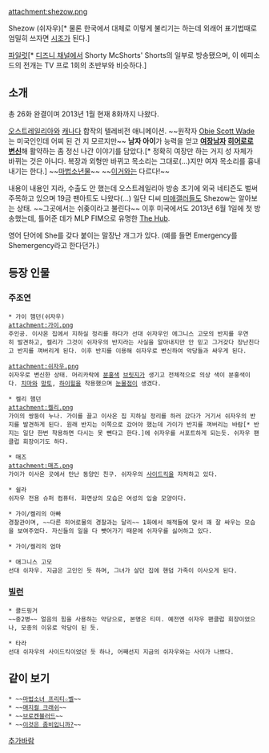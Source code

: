 attachment:shezow.png

Shezow (쉬자우)[* 물론 한국에서 대체로 이렇게 불리기는 하는데 외래어 표기법때로 엄밀히 쓰자면 [[시조]]가 된다.]

[http://gall.dcinside.com/list.php?id=america_ani&no=207534 파일럿][* [[디즈니 채널]]에서 Shorty McShorts' Shorts의 일부로 방송됐으며, 이 에피소드의 전개는 TV 프로 1회의 초반부와 비슷하다.]

== 소개 ==
총 26화 완결이며 2013년 1월 현재 8화까지 나왔다.

[[오스트레일리아]]와 [[캐나다]] 합작의 텔레비전 애니메이션. ~~원작자 [http://twitter.com/#!/shezowcreator Obie Scott Wade]는 미국인인데 어찌 된 건 지 모르지만~~ '''남자 아이'''가 능력을 얻고 '''[[여장남자]] [[히어로]]로 [[변신]]'''해 활약하는 좀 정신 나간 이야기를 담았다.[* 정확히 여장만 하는 거지 성 자체가 바뀌는 것은 아니다. 복장과 외형만 바뀌고 목소리는 그대로(...)지만 여자 목소리를 흉내내기는 한다.] ~~[[마법소녀물|마법소년물]]~~ ~~[[쓰리 라이츠|이거]]와는 다르다!~~

내용이 내용인 지라, 수출도 안 했는데 오스트레일리아 방송 초기에 외국 네티즌도 벌써 주목하고 있으며 19금 팬아트도 나왔다(...) 일단 디씨 [[미애갤]]러들도 Shezow는 알아보는 상태. ~~그곳에서는 쉬좆이라고 불린다~~ 이후 미국에서도 2013년 6월 1일에 첫 방송했는데, 틀어준 데가 MLP FIM으로 유명한 [[Discovery Family|The Hub]].

영어 단어에 She를 갖다 붙이는 말장난 개그가 있다. (예를 들면 Emergency를 Shemergency라고 한다던가.)

== 등장 인물 ==
=== 주조연 ===
 * 가이 햄던(쉬자우)
 attachment:가이.png 
 주인공. 이사온 집에서 지하실 정리를 하다가 선대 쉬자우인 에그니스 고모의 반지를 우연히 발견하고, 켈리가 그것이 쉬자우의 반지라는 사실을 알아내지만 안 믿고 그거갖다 장난친다고 반지를 껴버리게 된다. 이후 반지를 이용해 쉬자우로 변신하여 악당들과 싸우게 된다.

 attachment:쉬자우.png
 쉬자우로 변신한 상태. 머리카락에 [[분홍색]] [[브릿지]]가 생기고 전체적으로 의상 색이 분홍색이다. [[치마]]와 [[망토]], [[하이힐]]을 착용했으며 [[눈물점]]이 생겼다.

 * 켈리 햄던
 attachment:켈리.png
 가이의 쌍둥이 누나. 가이를 끌고 이사온 집 지하실 정리를 하러 갔다가 거기서 쉬자우의 반지를 발견하게 된다. 원래 반지는 이쪽으로 갔어야 했는데 가이가 반지를 껴버리는 바람[* 반지는 일단 한번 착용하면 다시는 못 뺀다고 한다.]에 쉬자우를 서포트하게 되는듯. 쉬자우 팬클럽 회장이기도 하다.

 * 매즈
 attachment:매즈.png
 가이가 이사온 곳에서 만난 동양인 친구. 쉬자우의 [[사이드킥]]을 자처하고 있다.

 * 쉴라
 쉬자우 전용 슈퍼 컴퓨터. 화면상의 모습은 여성의 입술 모양이다.

 * 가이/켈리의 아빠
 경찰관이며, ~~다른 히어로물의 경찰과는 달리~~ 1화에서 해적들에 맞서 꽤 잘 싸우는 모습을 보여주었다. 자신들의 일을 다 뺏어가기 때문에 쉬자우를 싫어하고 있다.

 * 가이/켈리의 엄마

 * 애그니스 고모
 선대 쉬자우. 지금은 고인인 듯 하며, 그녀가 살던 집에 핸덤 가족이 이사오게 된다.

=== [[빌런]] ===
 * 콜드핑거
 ~~중2병~~ 얼음의 힘을 사용하는 악당으로, 본명은 티미. 예전엔 쉬자우 팬클럽 회장이었으나, 모종의 이유로 악당이 된 듯.

 * 타라
 선대 쉬자우의 사이드킥이었던 듯 하나, 어째선지 지금의 쉬자우와는 사이가 나쁘다.

== 같이 보기 ==
 * ~~[[마법소녀 프리티☆벨]]~~
 * ~~[[매지컬 크래쉬]]~~
 * ~~[[브로켄블러드]]~~
 * ~~[[이것은 좀비입니까?]]~~

[[추가바람]]
